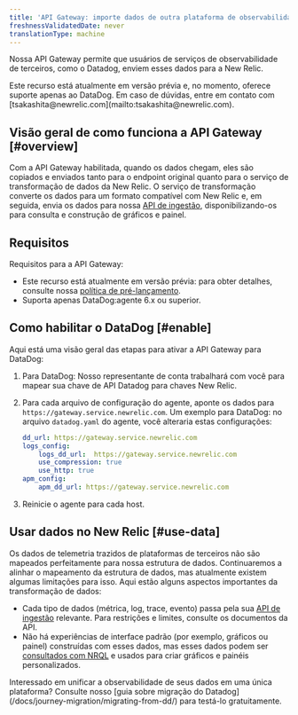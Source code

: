 ```yaml
---
title: 'API Gateway: importe dados de outra plataforma de observabilidade'
freshnessValidatedDate: never
translationType: machine
---
```


Nossa API Gateway permite que usuários de serviços de observabilidade de terceiros, como o Datadog, enviem esses dados para a New Relic.

<Callout variant="important">
  Este recurso está atualmente em versão prévia e, no momento, oferece suporte apenas ao DataDog. Em caso de dúvidas, entre em contato com [tsakashita@newrelic.com](mailto:tsakashita@newrelic.com).
</Callout>

## Visão geral de como funciona a API Gateway [#overview]

Com a API Gateway habilitada, quando os dados chegam, eles são copiados e enviados tanto para o endpoint original quanto para o serviço de transformação de dados da New Relic. O serviço de transformação converte os dados para um formato compatível com New Relic e, em seguida, envia os dados para nossa [API de ingestão](/docs/telemetry-data-platform/get-data-new-relic/getting-started/introduction-new-relic-data-ingest-apis-sdks), disponibilizando-os para consulta e construção de gráficos e painel.

## Requisitos

Requisitos para a API Gateway:

* Este recurso está atualmente em versão prévia: para obter detalhes, consulte nossa [política de pré-lançamento](/docs/licenses/license-information/referenced-policies/new-relic-pre-release-policy).
* Suporta apenas DataDog:agente 6.x ou superior.

## Como habilitar o DataDog [#enable]

Aqui está uma visão geral das etapas para ativar a API Gateway para DataDog:

1. Para DataDog: Nosso representante de conta trabalhará com você para mapear sua chave de API Datadog para chaves New Relic.

2. Para cada arquivo de configuração do agente, aponte os dados para `https://gateway.service.newrelic.com`. Um exemplo para DataDog: no arquivo `datadog.yaml` do agente, você alteraria estas configurações:

   ```yml
   dd_url: https://gateway.service.newrelic.com
   logs_config:
       logs_dd_url:  https://gateway.service.newrelic.com
       use_compression: true
       use_http: true
   apm_config:
       apm_dd_url: https://gateway.service.newrelic.com
   ```

3. Reinicie o agente para cada host.

## Usar dados no New Relic [#use-data]

Os dados de telemetria trazidos de plataformas de terceiros não são mapeados perfeitamente para nossa estrutura de dados. Continuaremos a alinhar o mapeamento da estrutura de dados, mas atualmente existem algumas limitações para isso. Aqui estão alguns aspectos importantes da transformação de dados:

* Cada tipo de dados (métrica, log, trace, evento) passa pela sua [API de ingestão](/docs/telemetry-data-platform/get-data-new-relic/getting-started/introduction-new-relic-data-ingest-apis-sdks) relevante. Para restrições e limites, consulte os documentos da API.
* Não há experiências de interface padrão (por exemplo, gráficos ou painel) construídas com esses dados, mas esses dados podem ser [consultados com NRQL](/docs/query-your-data/nrql-new-relic-query-language/get-started/introduction-nrql-new-relics-query-language) e usados para criar gráficos e painéis personalizados.

<Callout variant="tip">
  Interessado em unificar a observabilidade de seus dados em uma única plataforma? Consulte nosso [guia sobre migração do Datadog](/docs/journey-migration/migrating-from-dd/) para testá-lo gratuitamente.
</Callout>